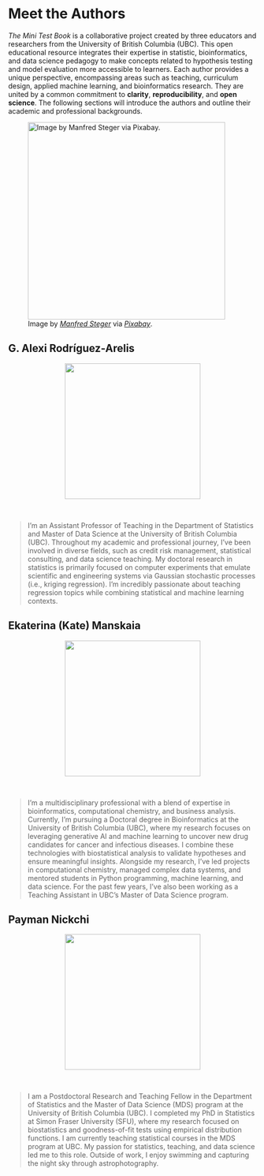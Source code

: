 <!-- Google tag (gtag.js) -->
<script async src="https://www.googletagmanager.com/gtag/js?id=G-DZWGQVJSHE"></script>
<script>
  window.dataLayer = window.dataLayer || [];
  function gtag(){dataLayer.push(arguments);}
  gtag('js', new Date());

  gtag('config', 'G-DZWGQVJSHE');
</script>

# Meet the Authors {.unnumbered}

*The Mini Test Book* is a collaborative project created by three educators and researchers from the University of British Columbia (UBC). This open educational resource integrates their expertise in statistic, bioinformatics, and data science pedagogy to make concepts related to hypothesis testing and model evaluation more accessible to learners. Each author provides a unique perspective, encompassing areas such as teaching, curriculum design, applied machine learning, and bioinformatics research. They are united by a common commitment to **clarity**, **reproducibility**, and **open science**. The following sections will introduce the authors and outline their academic and professional backgrounds.

![Image by [*Manfred Steger*](https://pixabay.com/users/manfredsteger-1848497/?utm_source=link-attribution&utm_medium=referral&utm_campaign=image&utm_content=3699345) via [*Pixabay*](https://pixabay.com/vectors/pixel-cells-group-discussion-3947909/).](img/summary.png){width="400"}

## G. Alexi Rodríguez-Arelis

<center><img src="img/photo-alexi.jpg" width=275 /></center>
<br>

> I'm an Assistant Professor of Teaching in the Department of Statistics and Master of Data Science at the University of British Columbia (UBC). Throughout my academic and professional journey, I've been involved in diverse fields, such as credit risk management, statistical consulting, and data science teaching. My doctoral research in statistics is primarily focused on computer experiments that emulate scientific and engineering systems via Gaussian stochastic processes (i.e., kriging regression). I'm incredibly passionate about teaching regression topics while combining statistical and machine learning contexts.

## Ekaterina (Kate) Manskaia 

<center><img src="img/photo-kate.jpg" width=275 /></center>
<br>

> I’m a multidisciplinary professional with a blend of expertise in bioinformatics, computational chemistry, and business analysis. Currently, I’m pursuing a Doctoral degree in Bioinformatics at the University of British Columbia (UBC), where my research focuses on leveraging generative AI and machine learning to uncover new drug candidates for cancer and infectious diseases. I combine these technologies with biostatistical analysis to validate hypotheses and ensure meaningful insights. Alongside my research, I’ve led projects in computational chemistry, managed complex data systems, and mentored students in Python programming, machine learning, and data science. For the past few years, I’ve also been working as a Teaching Assistant in UBC’s Master of Data Science program.

## Payman Nickchi

<center><img src="img/photo-payman.jpeg" width=275 /></center>
<br>

> I am a Postdoctoral Research and Teaching Fellow in the Department of Statistics and the Master of Data Science (MDS) program at the University of British Columbia (UBC). I completed my PhD in Statistics at Simon Fraser University (SFU), where my research focused on biostatistics and goodness-of-fit tests using empirical distribution functions. I am currently teaching statistical courses in the MDS program at UBC. My passion for statistics, teaching, and data science led me to this role. Outside of work, I enjoy swimming and capturing the night sky through astrophotography.



